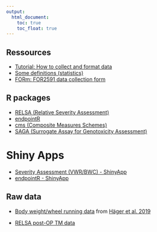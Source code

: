 ```yaml
---
output:
  html_document: 
    toc: true
    toc_float: true
---
```


## Ressources

* [Tutorial: How to collect and format data](Tutorial_DataCollection.html)
* [Some definitions (statistics)](definitions.html)
* [FORm: FOR2591 data collection form](FORm.html)

## R packages

* [RELSA (Relative Severity Assessment)](https://talbotsr.com/RELSA/index.html)
* [endpointR](https://talbotsr.com/endpointR/index.html)
* [cms (Composite Measures Schemes)](https://talbotsr.com/cms/index.html)
* [SAGA (Surrogate Assay for Genotoxicity Assessment)](https://talbotsr.com/saga_package/index.html)

# Shiny Apps
* [Severity Assessment (VWR/BWC) - ShinyApp](https://calliope.shinyapps.io/severity_assessment/)
* [endpointR - ShinyApp](https://calliope.shinyapps.io/endpointer/)
 

## Raw data
* [Body weight/wheel running data](https://talbotsr.com/content/Haeger_2019.txt) from [Häger et al. 2019](https://journals.plos.org/plosbiology/article?id=10.1371/journal.pbio.2006159)

* [RELSA post-OP TM data](https://github.com/mytalbot/RELSA/blob/master/raw_data/tm_post-op.txt)

